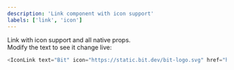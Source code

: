 ```yaml
---
description: 'Link component with icon support'
labels: ['link', 'icon']
---
```



Link with icon support and all native props.  
Modify the text to see it change live:

```js live
<IconLink text="Bit" icon="https://static.bit.dev/bit-logo.svg" href="https://bit.dev" external />
```
